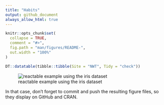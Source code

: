 ---
title: "Habits"
output: github_document
always_allow_html: true
---

<!-- README.md is generated from README.Rmd. Please edit that file -->

```{r setup, include = FALSE}
knitr::opts_chunk$set(
  collapse = TRUE,
  comment = "#>",
  fig.path = "man/figures/README-",
  out.width = "100%"
)
```

```{r data, include = FALSE}
DT::datatable(tibble::tibble(Site = "NWT", Tidy = "check"))
```

<!-- pkgdown:example -->
![reactable example using the iris dataset](man/figures/README-data-1.png)

In that case, don't forget to commit and push the resulting figure files, so they display on GitHub and CRAN.
